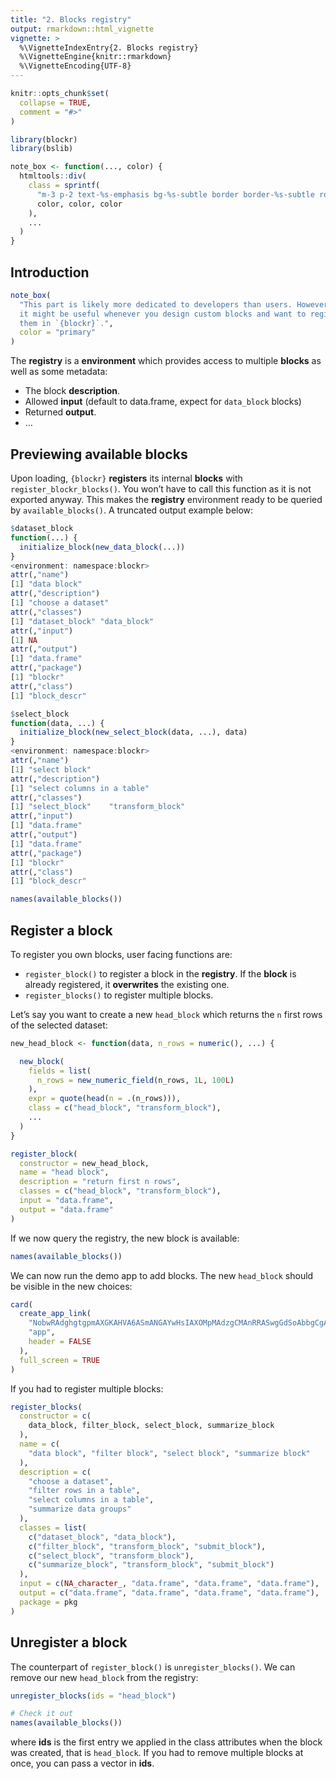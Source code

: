 ```yaml
---
title: "2. Blocks registry"
output: rmarkdown::html_vignette
vignette: >
  %\VignetteIndexEntry{2. Blocks registry}
  %\VignetteEngine{knitr::rmarkdown}
  %\VignetteEncoding{UTF-8}
---
```


```r
knitr::opts_chunk$set(
  collapse = TRUE,
  comment = "#>"
)
```

```r
library(blockr)
library(bslib)

note_box <- function(..., color) {
  htmltools::div(
    class = sprintf(
      "m-3 p-2 text-%s-emphasis bg-%s-subtle border border-%s-subtle rounded-3",
      color, color, color
    ),
    ...
  )
}
```

## Introduction

```r
note_box(
  "This part is likely more dedicated to developers than users. However,
  it might be useful whenever you design custom blocks and want to register
  them in `{blockr}`.",
  color = "primary"
)
```

The __registry__ is a __environment__ which provides access to multiple __blocks__ as well as some
metadata:

- The block __description__.
- Allowed __input__ (default to data.frame, expect for `data_block` blocks)
- Returned __output__.
- ...

## Previewing available blocks

Upon loading, `{blockr}` __registers__ its internal __blocks__ with `register_blockr_blocks()`.
You won't have to call this function as it is not exported anyway. This makes the __registry__ environment
ready to be queried by `available_blocks()`. A truncated output example below:

```r
$dataset_block
function(...) {
  initialize_block(new_data_block(...))
}
<environment: namespace:blockr>
attr(,"name")
[1] "data block"
attr(,"description")
[1] "choose a dataset"
attr(,"classes")
[1] "dataset_block" "data_block"   
attr(,"input")
[1] NA
attr(,"output")
[1] "data.frame"
attr(,"package")
[1] "blockr"
attr(,"class")
[1] "block_descr"

$select_block
function(data, ...) {
  initialize_block(new_select_block(data, ...), data)
}
<environment: namespace:blockr>
attr(,"name")
[1] "select block"
attr(,"description")
[1] "select columns in a table"
attr(,"classes")
[1] "select_block"    "transform_block"
attr(,"input")
[1] "data.frame"
attr(,"output")
[1] "data.frame"
attr(,"package")
[1] "blockr"
attr(,"class")
[1] "block_descr"
```

```r
names(available_blocks())
```

## Register a block
To register you own blocks, user facing functions are:

- `register_block()` to register a block in the __registry__. If the __block__ is already registered,
it __overwrites__ the existing one.
- `register_blocks()` to register multiple blocks.

Let's say you want to create a new `head_block` which returns the `n` first rows of the
selected dataset:

```r
new_head_block <- function(data, n_rows = numeric(), ...) {

  new_block(
    fields = list(
      n_rows = new_numeric_field(n_rows, 1L, 100L)
    ),
    expr = quote(head(n = .(n_rows))),
    class = c("head_block", "transform_block"),
    ...
  )
}

register_block(
  constructor = new_head_block,
  name = "head block",
  description = "return first n rows",
  classes = c("head_block", "transform_block"),
  input = "data.frame",
  output = "data.frame"
)
```

If we now query the registry, the new block is available:

```r
names(available_blocks())
```

We can now run the demo app to add blocks. The new `head_block` should be
visible in the new choices:

```r
card(
  create_app_link(
    "NobwRAdghgtgpmAXGKAHVA6ASmANGAYwHsIAXOMpMAdzgCMAnRRASwgGdSoAbbgCgA6YOtyIEA1gyG4ABAzioi7GQF4ZQgBalSqdogD0+kWMkBaIgwDmGSy1IaArnQwsi+2o1PzF7IQEoBCG4WRigGAE8+YwkGAKCQhjDI9g02cLjg0Iio0RiMABMoLjjAiDhqAH0NOCh8iujxGQAeUxkAMwcIAlJXCD5CrlkICoYiamU1CAd4BhYCPj9ZDGW-GRBAmRkyyobBCE3NtpY4bnyJmWDOPYOD4dHx1S3yiqmZuYqjk-y+O7H2WQAjAAZQEABlBQLiN0WGwOcAAHqgGI8AI4OIjkPjVWo-R4YH4jP5+Ym4WGbAjcKDsc7zTQ1OoNaTqMCkRIcNoWGD1XLifyk-YHZYYWFxAC+gUC8lsnDgDG5JmuMmIHFZDm6Fke2yq9PlEn5m2g8EedNqMkZeFh+Tg7AIs1QPRIxrA8lIDgY+yODE4Wzkf2ksIpVPY1setLA2IZPKZQlZUHZnN1vLAMIFbFQDlIToGUAwbUS8H9AqIGfTmbUQmzufzcCEgRKKqgEmarS1nEb4n6RSgibiKTSAEF0IqHCxHnR2JlmKgoJY4B9uCPvmSZLVIyYKiO+CwrWQ7Ol9QdZ2VEuQNyw+G29TJt06YOFL0moTIU5tgwwAG6yx4dLoOvppjNZGLHRAJkYNqV6VZ1gFTZ3x4ZQWjkGpuhYT8ADUeAca0fmeBpHgAOQAVSBSFlwfZsZCPWUijnN9PwYRUbgfA8bhvcswDvB9CxuA1cJ5R55EbHpPz4ODuHYAASLUGifTZ6xuIhx1lT8AFFPzILcIFLCTV1kaCeJkMTJOk-jEKIkjl02ABiGR+24agoHvFd0AofIZFIIgwK4CRLIuMQKO4ChLHsC9vPECSGnYWSDjwxCoDglhKREOdIoWYBgAA0gJODQLujgNcJAAXUK3ybNXRMZARVA4G6dzqiVN15DILz21kew4DNfiPJXfI3LjNy7GUHw7F6UqZD4cygWvZQjjKdoNXamRhr-WQ2DqoolSpDrFrw6hEu4MbLE8jbFtc6LYPgqS+JMAKWCuXzNjwtQGhYnjlt6R5cl86LRSfcUID8MBRUKoA", #nolint
    "app",
    header = FALSE
  ),
  full_screen = TRUE
)
```

If you had to register multiple blocks:

```r
register_blocks(
  constructor = c(
    data_block, filter_block, select_block, summarize_block
  ),
  name = c(
    "data block", "filter block", "select block", "summarize block"
  ),
  description = c(
    "choose a dataset",
    "filter rows in a table",
    "select columns in a table",
    "summarize data groups"
  ),
  classes = list(
    c("dataset_block", "data_block"),
    c("filter_block", "transform_block", "submit_block"),
    c("select_block", "transform_block"),
    c("summarize_block", "transform_block", "submit_block")
  ),
  input = c(NA_character_, "data.frame", "data.frame", "data.frame"),
  output = c("data.frame", "data.frame", "data.frame", "data.frame"),
  package = pkg
)
```

## Unregister a block

The counterpart of `register_block()` is `unregister_blocks()`. We can remove
our new `head_block` from the registry:

```r
unregister_blocks(ids = "head_block")

# Check it out
names(available_blocks())
```

where __ids__ is the first entry we applied in the class attributes when the block
was created, that is `head_block`. If you had to remove multiple blocks at once,
you can pass a vector in __ids__.